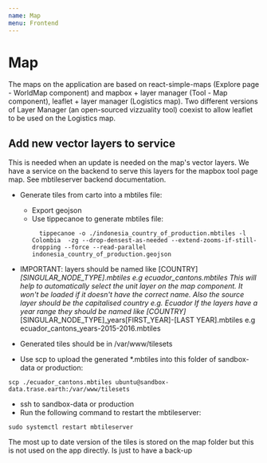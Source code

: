```yaml
---
name: Map
menu: Frontend
---
```


# Map

The maps on the application are based on react-simple-maps (Explore page - WorldMap component) and mapbox + layer manager (Tool - Map component), leaflet + layer manager (Logistics map).
Two different versions of Layer Manager (an open-sourced vizzuality tool) coexist to allow leaflet to be used on the Logistics map.

## Add new vector layers to service

This is needed when an update is needed on the map's vector layers. We have a service on the backend to serve this layers for the mapbox tool page map. See mbtileserver backend documentation.

- Generate tiles from carto into a mbtiles file:
  + Export geojson
  + Use tippecanoe to generate mbtiles file:
    ```
      tippecanoe -o ./indonesia_country_of_production.mbtiles -l Colombia  -zg --drop-densest-as-needed --extend-zooms-if-still-dropping --force --read-parallel indonesia_country_of_production.geojson
    ```
- IMPORTANT: layers should be named like [COUNTRY]_[SINGULAR_NODE_TYPE].mbtiles e.g ecuador_cantons.mbtiles This will help to automatically select the unit layer on the map component. It won't be loaded if it doesn't have the correct name. Also the source layer should be the capitalised country e.g. Ecuador
  If the layers have a year range they should be named like [COUNTRY]_[SINGULAR_NODE_TYPE]_years[FIRST_YEAR]-[LAST YEAR].mbtiles e.g ecuador_cantons_years-2015-2016.mbtiles

- Generated tiles should be in /var/www/tilesets
- Use scp to upload the generated *.mbtiles into this folder of sandbox-data or production:
```
scp ./ecuador_cantons.mbtiles ubuntu@sandbox-data.trase.earth:/var/www/tilesets
```
- ssh to sandbox-data or production
- Run the following command to restart the mbtileserver:
```
sudo systemctl restart mbtileserver
```

The most up to date version of the tiles is stored on the map folder but this is not used on the app directly. Is just to have a back-up